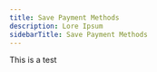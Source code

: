 ---
title: Save Payment Methods
description: Lore Ipsum
sidebarTitle: Save Payment Methods
---

This is a test
